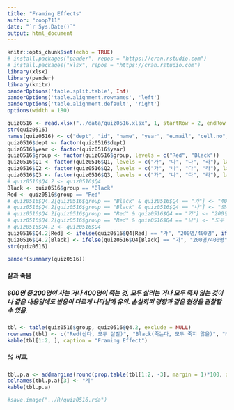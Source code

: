 ```yaml
---
title: "Framing Effects"
author: "coop711"
date: "`r Sys.Date()`"
output: html_document
---
```


```r
knitr::opts_chunk$set(echo = TRUE)
# install.packages("pander", repos = "https://cran.rstudio.com")
# install.packages("xlsx", repos = "https://cran.rstudio.com")
library(xlsx)
library(pander)
library(knitr)
panderOptions('table.split.table', Inf)
panderOptions('table.alignment.rownames', 'left')
panderOptions('table.alignment.default', 'right')
options(width = 180)
```

```r
quiz0516 <- read.xlsx("../data/quiz0516.xlsx", 1, startRow = 2, endRow = 66, colIndex = c(3:7, 9:14), colClasses = c(rep("character", 11)), stringsAsFactors = FALSE)
str(quiz0516)
names(quiz0516) <- c("dept", "id", "name", "year", "e.mail", "cell.no", "Q1", "Q2", "Q3", "Q4", "group")
quiz0516$dept <- factor(quiz0516$dept)
quiz0516$year <- factor(quiz0516$year)
quiz0516$group <- factor(quiz0516$group, levels = c("Red", "Black"))
quiz0516$Q1 <- factor(quiz0516$Q1, levels = c("가", "나", "다", "라"), labels = c("열에 한명", "열에 세명", "열에 다섯명", "열에 여덟명"))
quiz0516$Q2 <- factor(quiz0516$Q2, levels = c("가", "나", "다", "라"), labels = c("15%", "25%", "45%", "65%"))
quiz0516$Q3 <- factor(quiz0516$Q3, levels = c("가", "나", "다", "라"), labels = c("1명", "2명", "3명", "4명"))
# quiz0516$Q4.2 <- quiz0516$Q4
Black <- quiz0516$group == "Black"
Red <- quiz0516$group == "Red"
# quiz0516$Q4.2[quiz0516$group == "Black" & quiz0516$Q4 == "가"] <- "400명은 죽는다"
# quiz0516$Q4.2[quiz0516$group == "Black" & quiz0516$Q4 == "나"] <- "모두 사망 않을 확률 1/3"
# quiz0516$Q4.2[quiz0516$group == "Red" & quiz0516$Q4 == "가"] <- "200명은 살린다"
# quiz0516$Q4.2[quiz0516$group == "Red" & quiz0516$Q4 == "나"] <- "모두 살릴 확률 1/3"
# quiz0516$Q4.2 <- quiz0516$Q4
quiz0516$Q4.2[Red] <- ifelse(quiz0516$Q4[Red] == "가", "200명/400명", ifelse(quiz0516$Q4[Red] == "나", "확률 1/3", NA))
quiz0516$Q4.2[Black] <- ifelse(quiz0516$Q4[Black] == "가", "200명/400명", ifelse(quiz0516$Q4[Black] == "나", "확률 1/3", NA))
str(quiz0516)
```

```r
pander(summary(quiz0516))
```

<!--### 퀴즈 응답 비교

#### Latane and Darley

##### 방관자 효과

```r
pander(addmargins(table(quiz0516$group, quiz0516$Q1, exclude = NULL), margin = 1)[-3, ])
```

##### 방관자 효과(%)

```r
pander(round(prop.table(addmargins(table(quiz0516$group, quiz0516$Q1, exclude = NULL), margin=1), margin=1)[4,]*100, digits=1), caption = "방관자 효과")
```

#### Stanley Milgram

##### 450V까지 누르는 사람

```r
pander(addmargins(table(quiz0516$group, quiz0516$Q2, exclude = NULL), margin = 1)[-3, ])
```

##### 450V까지 누르는 사람 (%)

```r
pander(round(prop.table(addmargins(table(quiz0516$group, quiz0516$Q2, exclude = NULL), margin = 1), margin = 1)[4, ]*100, digits = 1), caption = "스탬리 밀그램 : 복종")
```

#### Solomon Asch

##### Power of 3

```r
pander(addmargins(table(quiz0516$group, quiz0516$Q3, exclude = NULL), margin = 1)[-3, ])
```

##### Power of 3 (%)

```r
pander(round(prop.table(addmargins(table(quiz0516$group, quiz0516$Q3, exclude = NULL), margin = 1), margin = 1)[4, ]*100, digits = 1), caption = "Power of 3")
```

### Framing Effect
-->

#### 삶과 죽음

##### 600명 중 200명이 사는 거나 400명이 죽는 것, 모두 살리는 거나 모두 죽지 않는 것이나 같은 내용임에도 반응이 다르게 나타남에 유의. 손실회피 경향과 같은 현상을 관찰할 수 있음.

```r
tbl <- table(quiz0516$group, quiz0516$Q4.2, exclude = NULL)
rownames(tbl) <- c("Red(산다, 모두 살릴)", "Black(죽는다, 모두 죽지 않을)", "NA")
kable(tbl[1:2, ], caption = "Framing Effect")
```

##### % 비교.  

```r
tbl.p.a <- addmargins(round(prop.table(tbl[1:2, -3], margin = 1)*100, digits = 1))[1:2, ]
colnames(tbl.p.a)[3] <- "계"
kable(tbl.p.a)
```

```r
#save.image("../R/quiz0516.rda")
```
